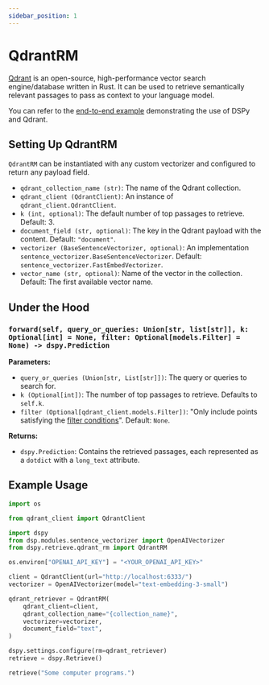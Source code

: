 ```yaml
---
sidebar_position: 1
---
```


# QdrantRM

[Qdrant](https://qdrant.tech/) is an open-source, high-performance vector search engine/database written in Rust. It can be used to retrieve semantically relevant passages to pass as context to your language model.

You can refer to the [end-to-end example](https://github.com/stanfordnlp/dspy/blob/main/examples/integrations/qdrant/qdrant_retriever_example.ipynb) demonstrating the use of DSPy and Qdrant.

## Setting Up QdrantRM

`QdrantRM` can be instantiated with any custom vectorizer and configured to return any payload field.

- `qdrant_collection_name (str)`: The name of the Qdrant collection.
- `qdrant_client (QdrantClient)`: An instance of `qdrant_client.QdrantClient`.
- `k (int, optional)`: The default number of top passages to retrieve. Default: 3.
- `document_field (str, optional)`: The key in the Qdrant payload with the content. Default: `"document"`.
- `vectorizer (BaseSentenceVectorizer, optional)`: An implementation `sentence_vectorizer.BaseSentenceVectorizer`. Default: `sentence_vectorizer.FastEmbedVectorizer`.
- `vector_name (str, optional)`: Name of the vector in the collection. Default: The first available vector name.

## Under the Hood

### `forward(self, query_or_queries: Union[str, list[str]], k: Optional[int] = None, filter: Optional[models.Filter] = None) -> dspy.Prediction`

**Parameters:**

- `query_or_queries (Union[str, List[str]])`: The query or queries to search for.
- `k (Optional[int])`: The number of top passages to retrieve. Defaults to `self.k`.
- `filter (Optional[qdrant_client.models.Filter])`: "Only include points satisfying the [filter conditions](https://qdrant.tech/documentation/concepts/filtering/)". Default: `None`.

**Returns:**

- `dspy.Prediction`: Contains the retrieved passages, each represented as a `dotdict` with a `long_text` attribute.

## Example Usage

```python
import os

from qdrant_client import QdrantClient

import dspy
from dsp.modules.sentence_vectorizer import OpenAIVectorizer
from dspy.retrieve.qdrant_rm import QdrantRM

os.environ["OPENAI_API_KEY"] = "<YOUR_OPENAI_API_KEY>"

client = QdrantClient(url="http://localhost:6333/")
vectorizer = OpenAIVectorizer(model="text-embedding-3-small")

qdrant_retriever = QdrantRM(
    qdrant_client=client,
    qdrant_collection_name="{collection_name}",
    vectorizer=vectorizer,
    document_field="text",
)

dspy.settings.configure(rm=qdrant_retriever)
retrieve = dspy.Retrieve()

retrieve("Some computer programs.")
```
